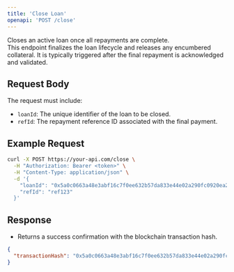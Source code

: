 ```yaml
---
title: 'Close Loan'
openapi: 'POST /close'
---
```


Closes an active loan once all repayments are complete.  
This endpoint finalizes the loan lifecycle and releases any encumbered collateral. It is typically triggered after the final repayment is acknowledged and validated.

## Request Body

The request must include:

- `loanId`: The unique identifier of the loan to be closed.
- `refId`: The repayment reference ID associated with the final payment.

## Example Request

```bash
curl -X POST https://your-api.com/close \
  -H "Authorization: Bearer <token>" \
  -H "Content-Type: application/json" \
  -d '{
    "loanId": "0x5a0c0663a48e3abf16c7f0ee632b57da833e44e02a290fc0920ea2858da31f73",
    "refId": "ref123"
  }'
```

## Response

- Returns a success confirmation with the blockchain transaction hash.

```json
{
  "transactionHash": "0x5a0c0663a48e3abf16c7f0ee632b57da833e44e02a290fc0920ea2858da31f73"
}
```
